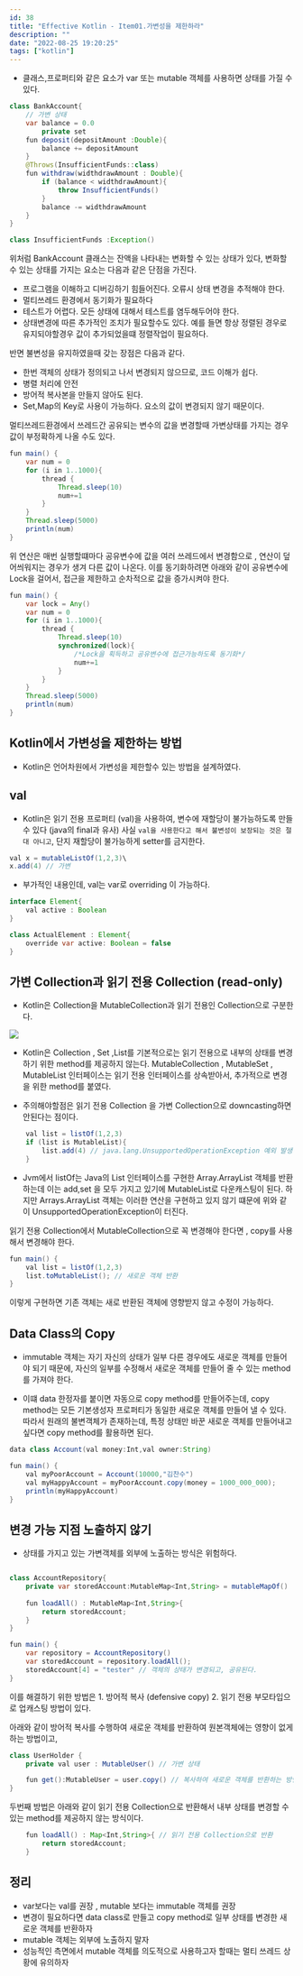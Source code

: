 ```yaml
---
id: 38
title: "Effective Kotlin - Item01.가변성을 제한하라"
description: ""
date: "2022-08-25 19:20:25"
tags: ["kotlin"]
---
```

- 클래스,프로퍼티와 같은 요소가 var 또는 mutable 객체를 사용하면 상태를 가질 수 있다. 

```java
class BankAccount{
    // 가변 상태 
    var balance = 0.0
        private set
    fun deposit(depositAmount :Double){
        balance += depositAmount
    }
    @Throws(InsufficientFunds::class)
    fun withdraw(widthdrawAmount : Double){
        if (balance < widthdrawAmount){
            throw InsufficientFunds()
        }
        balance -= widthdrawAmount
    }
}

class InsufficientFunds :Exception()
```
위처럼 BankAccount 클래스는 잔액을 나타내는 변화할 수 있는 상태가 있다, 변화할 수 있는 상태를 가지는 요소는 다음과 같은 단점을 가진다. 

- 프로그램을 이해하고 디버깅하기 힘들어진다. 오류시 상태 변경을 추적해야 한다. 
- 멀티쓰레드 환경에서 동기화가 필요하다 
- 테스트가 어렵다. 모든 상태에 대해서 테스트를 염두해두어야 한다.
- 상태변경에 따른 추가적인 조치가 필요할수도 있다. 예를 들면 항상 정렬된 경우로 유지되야할경우 값이 추가되었을떄 정렬작업이 필요하다. 

반면 불변성을 유지하였을때 갖는 장점은 다음과 같다.

- 한번 객체의 상태가 정의되고 나서 변경되지 않으므로, 코드 이해가 쉽다. 
- 병렬 처리에 안전 
- 방어적 복사본을 만들지 않아도 된다. 
- Set,Map의 Key로 사용이 가능하다. 요소의 값이 변경되지 않기 때문이다. 


멀티쓰레드환경에서 쓰레드간 공유되는 변수의 값을 변경할때 가변상태를 가지는 경우 값이 부정확하게 나올 수도 있다.
```java
fun main() {
    var num = 0
    for (i in 1..1000){
        thread {
            Thread.sleep(10)
            num+=1
        }
    }
    Thread.sleep(5000)
    println(num)
}
```
위 연산은 매번 실행할떄마다 공유변수에 값을 여러 쓰레드에서 변경함으로 , 연산이 덮어씌워지는 경우가 생겨 다른 값이 나온다. 
이를 동기화하려면 아래와 같이 공유변수에 Lock을 걸어서, 접근을 제한하고 순차적으로 값을 증가시켜야 한다. 

```java
fun main() {
    var lock = Any()
    var num = 0
    for (i in 1..1000){
        thread {
            Thread.sleep(10)
            synchronized(lock){
                /*Lock을 획득하고 공유변수에 접근가능하도록 동기화*/
                num+=1
            }
        }
    }
    Thread.sleep(5000)
    println(num)
}
```

## Kotlin에서 가변성을 제한하는 방법

- Kotlin은 언어차원에서 가변성을 제한할수 있는 방법을 설계하였다. 

## val 

- Kotlin은 읽기 전용 프로퍼티 (val)을 사용하여, 변수에 재할당이 불가능하도록 만들 수 있다 (java의 final과 유사) 사실 ```val을 사용한다고 해서 불변성이 보장되는 것은 절대 아니고```, 단지 재할당이 불가능하게 setter를 금지한다.

```java
val x = mutableListOf(1,2,3)\
x.add(4) // 가변
```

- 부가적인 내용인데, val는 var로 overriding 이 가능하다. 

```java
interface Element{
    val active : Boolean
}

class ActualElement : Element{
    override var active: Boolean = false
}
```

## 가변 Collection과 읽기 전용 Collection (read-only)

- Kotlin은 Collection을 MutableCollection과 읽기 전용인 Collection으로 구분한다. 

![](/images/effective-kt-item-01.png)

- Kotlin은 Collection , Set ,List를 기본적으로는 읽기 전용으로 내부의 상태를 변경하기 위한 method를 제공하지 않는다. MutableCollection , MutableSet , MutableList 인터페이스는 읽기 전용 인터페이스를 상속받아서, 추가적으로 변경을 위한 method를 붙였다. 

- 주의해야할점은 읽기 전용 Collection 을 가변 Collection으로 downcasting하면 안된다는 점이다. 

```java
    val list = listOf(1,2,3)
    if (list is MutableList){
        list.add(4) // java.lang.UnsupportedOperationException 예외 발생
    }
```

- Jvm에서 listOf는 Java의 List 인터페이스를 구현한 Array.ArrayList 객체를 반환하는데 이는 add,set 을 모두 가지고 있기에 MutableList로 다운캐스팅이 된다. 하지만 Arrays.ArrayList 객체는 이러한 연산을 구현하고 있지 않기 떄문에 위와 같이 UnsupportedOperationException이 터진다. 

읽기 전용 Collection에서  MutableCollection으로 꼭 변경해야 한다면 , copy를 사용해서 변경해야 한다. 

```java
fun main() {
    val list = listOf(1,2,3)
    list.toMutableList(); // 새로운 객체 반환 
}
```

이렇게 구현하면 기존 객체는 새로 반환된 객체에 영향받지 않고 수정이 가능하다. 



## Data Class의 Copy 

- immutable 객체는 자기 자신의 상태가 일부 다른 경우에도 새로운 객체를 만들어야 되기 때문에, 자신의 일부를 수정해서 새로운 객체를 만들어 줄 수 있는 method를 가져야 한다. 

- 이떄 data 한정자를 붙이면 자동으로 copy method를 만들어주는데, copy method는 모든 기본생성자 프로퍼티가 동일한 새로운 객체를 만들어 낼 수 있다. 따라서 원래의 불변객체가 존재하는데, 특정 상태만 바꾼 새로운 객체를 만들어내고 싶다면 copy method를 활용하면 된다. 

```java
data class Account(val money:Int,val owner:String)

fun main() {
    val myPoorAccount = Account(10000,"김찬수")
    val myHappyAccount = myPoorAccount.copy(money = 1000_000_000);
    println(myHappyAccount)
}
```

## 변경 가능 지점 노출하지 않기 

- 상태를 가지고 있는 가변객체를 외부에 노출하는 방식은 위험하다. 

```java

class AccountRepository{
    private var storedAccount:MutableMap<Int,String> = mutableMapOf()
    
    fun loadAll() : MutableMap<Int,String>{
        return storedAccount;
    }
}

fun main() {
    var repository = AccountRepository()
    var storedAccount = repository.loadAll();
    storedAccount[4] = "tester" // 객체의 상태가 변경되고, 공유된다. 
}
```
이를 해결하기 위한 방법은 1. 방어적 복사 (defensive copy) 2. 읽기 전용 부모타입으로 업캐스팅 방법이 있다. 

아래와 같이 방어적 복사를 수행하여 새로운 객체를 반환하여 원본객체에는 영향이 없게하는 방법이고,
```java
class UserHolder {
    private val user : MutableUser() // 가변 상태

    fun get():MutableUser = user.copy() // 복사하여 새로운 객체를 반환하는 방법 (방어적 복사)
}
```

두번째 방법은 아래와 같이 읽기 전용 Collection으로 반환해서 내부 상태를 변경할 수 있는 method를 제공하지 않는 방식이다. 
```java
    fun loadAll() : Map<Int,String>{ // 읽기 전용 Collection으로 반환
        return storedAccount;
    }
```

## 정리

- var보다는 val를 권장 , mutable 보다는 immutable 객체를 권장 
- 변경이 필요하다면 data class로 만들고 copy method로 일부 상태를 변경한 새로운 객체를 반환하자 
- mutable 객체는 외부에 노출하지 말자 
- 성능적인 측면에서 mutable 객체를 의도적으로 사용하고자 할때는 멀티 쓰레드 상황에 유의하자
